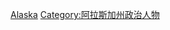 {{Commonscat|Governors of Alaska}}

[[Category:美國州長|Alaska]]
[[Category:阿拉斯加州政治人物|Category:阿拉斯加州政治人物]]